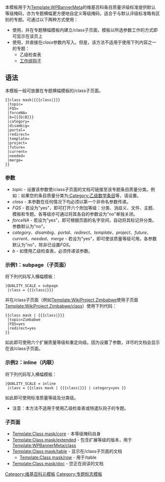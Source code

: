 <noinclude>{{Documentation subpage}}</noinclude>
<includeonly>{{high-risk|423730}}</includeonly>
{{noteTA|G1=IT}}
本模板用于为[[Template:WPBannerMeta]]的维基百科条目质量评级标准提供默认等级掩码，亦为专题横幅更方便地自定义等级掩码，适合于与默认评级标准略有区别的专题。可通过以下两种方式使用：
*使用{{para|QUALITY_SCALE|subpage}}，并在专题横幅模板内建立/class子页面，模板以所选参数工作的方式即可显示在该页上
*使用{{para|QUALITY_SCALE|inline}}，并直接在''class''参数内写入。但是，该方法不适用于使用下列内容之一的专题：
**乙级检查表
**[[Template:WPBannerMeta/hooks/taskforces|工作组钩子]]

== 语法 ==
本模板一般可放置在专题横幅模板的/class子页面。
<pre>{{class mask|{{{class|}}}
 |topic=
 |FQS=
 |forceNA=
 |b={{{b|B}}}
 |category=
 |disambig=
 |portal=
 |redirect=
 |template=
 |project=
 |future=
 |current=
 |needed=
 |merge=
}}</pre>

=== 参数 ===
* ''topic'' - 设置该参数使/class子页面的文档可链接至该专题条目质量分类。例如：如果您的条目质量分类为[[:Category:乙级数学条目]]等，请设置{{para|topic|数学}}。
* ''class'' - 本参数在任何情况下均必须以第一个非命名参数传递。
* ''FQS'' - 若设为"yes"，即可打开六个附加等级：分类、消歧义、文件、主题、模板和专题。各等级亦可通过将其各自的参数设为"no"单独关闭。
* ''forceNA'' - 若设为"yes"，即可根据页面的名字空间，自动将其标记{{para|class|NA}}并分类。参数默认为"no"。
* ''category''、''disambig''、''portal''、''redirect''、''template''、''project''、''future''、''current''、''needed''、''merge'' - 若设为"yes"，即可使该质量等级可用。各参数默认为"no"，除非已设置''FQS''。
* ''b'' - 如使用乙级检查表，必须传递该参数。

=== 示例1：subpage（子页面） ===
将下列代码写入横幅模板：
<pre>
|QUALITY_SCALE = subpage
 |class = {{{class|}}}
</pre>
并在/class子页面（例如[[Template:WikiProject Zimbabwe]]使用子页面[[Template:WikiProject Zimbabwe/class]]）使用下列代码：
<pre>
{{class mask | {{{class|}}}
 |topic=Zimbabwe
 |FQS=yes
 |redirect=yes
}}
</pre>
如此即可使用六个扩展质量等级和重定向级。因为设置了参数{{para|topic}}，详尽的文档会显示在该/class子页面。

=== 示例2：inline（内联） ===
将下列代码写入横幅模板：
<pre>
|QUALITY_SCALE = inline
 |class = {{class mask | {{{class|}}} | category=yes }}
</pre>
如此即可使用标准质量等级及分类级。
*注意：本方法不适用于使用乙级检查表或特遣队钩子的专题。

=== 子页面 ===
* [[Template:Class mask/core]] - 本等级掩码自身
* [[Template:Class mask/extended]] -  包含扩展等级的版本，用于[[Template:WPBannerMeta/class]]
* [[Template:Class mask/table]] - 显示在/class子页面的文档
** [[Template:Class mask/row]] - 用于/table
* [[Template:Class mask/doc]] - 您正在阅读的文档

<includeonly>
[[Category:维基百科元模板]]
[[Category:专题标志模板]]
</includeonly>